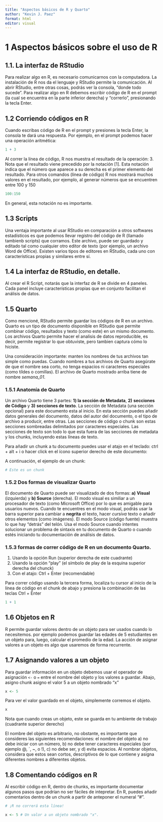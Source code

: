 ```yaml
---
title: "Aspectos básicos de R y Quarto"
author: "Kevin J. Paez"
format: html
editor: visual
---
```


# 1 Aspectos básicos sobre el uso de R

## 1.1. La interfaz de RStudio

Para realizar algo en R, es necesario comunicarnos con la computadora. La instalación de R nos da el lenguaje y RStudio permite la comunicación. Al abrir RStudio, entre otras cosas, podrás ver la consola, "donde todo sucede". Para realizar algo en R debemos escribir código de R en el prompt (la cual se encuentra en la parte inferior derecha) y "correrlo", presionando la tecla Enter.

## 1.2 Corriendo códigos en R

Cuando escribas código de R en el prompt y presiones la tecla Enter, la consola te dará una respuesta. Por ejemplo, en el prompt podemos hacer una operación aritmética:

```r
1 + 3
```

Al correr la línea de código, R nos muestra el resultado de la operación: 3. Nota que el resultado viene precedido por la notación \[1\]. Esta notación indica que el número que aparece a su derecha es el primer elemento del resultado. Para otros comandos (línea de código) R nos mostrará muchos valores en el resultado, por ejemplo, al generar números que se encuentren entre 100 y 150

```r
100:150
```

En general, esta notación no es importante.

## 1.3 Scripts

Una ventaja importante al usar RStudio en comparación a otros softwares estadísticos es que podemos llevar registro del código de R (llamado tambienb scripts) que corramos. Este archivo, puede ser guardado y editado tal como cualquier otro editor de texto (por ejemplo, un archivo Word de Office). Existen varios tipos de editores en RStudio, cada uno con características propias y similares entre sí.

## 1.4 La interfaz de RStudio, en detalle.

Al crear el R Script, notarás que la interfaz de R se divide en 4 paneles. Cada panel incluye características propias que en conjunto facilitan el análisis de datos.

## 1.5 Quarto

Como mencioné, RStudio permite guardar los códigos de R en un archivo. Quarto es un tipo de documento disponible en RStudio que permite combinar código, resultados y texto (como este) en un mismo documento. Los archivos Quarto permite hacer el analisis de datos reproducible, es decir, permite registrar lo que obtuviste, pero tambien captura cómo lo hiciste.

Una consideración importante: manten los nombres de tus archivos tan simple como puedas. Cuando nombres a tus archivos de Quarto asegúrate de que el nombre sea corto, no tenga espacios ni caracteres especiales (como tíldes o comillas). El archivo de Quarto mostrado arriba tiene de nombre *semana_01*.

### 1.5.1 Anatomía de Quarto

Un archivo Quarto tiene 3 partes: **1) la sección de Metadata**, **2)** **secciones de Código** y **3)** **secciones de texto**. La sección de Metadata (una sección opcional) para este documento esta al inicio. En esta sección puedes añadir datos generales del documento, datos del autor del documento, o el tipo de archivo a producir, entre otras. Las secciones de código o chunk son estas secciones sombreadas delimitados por caracteres especiales. Las secciones de texto son todo lo que esta fuera de las secciones de metadata y los chunks, incluyendo estas líneas de texto.

Para añadir un chunk a tu documento puedes usar el atajo en el teclado: ctrl + alt + i o hacer click en el ícono superior derecho de este documento:

A continuación, el ejemplo de un chunk:

```r
# Este es un chunk
```

### 1.5.2 Dos formas de visualizar Quarto

El documento de Quarto puede ser visualizado de dos formas: **a)** **Visual** (izquierda) y **b) Source** (derecha). El modo visual es similiar a un procesador de texto (como Microsoft Office) por lo que es amigable para usuarios nuevos. Cuando te encuentres en el modo visual, podrás usar la barra superior para cambiar a **negrita** el texto, hacer *cursiva* texto o añadir otros elementos (como imágenes). El modo Source (código fuente) muestra lo que hay "detrás" del telón. Usa el modo Source cuando intentes solucionar un problema de sintaxis en tu documento de Quarto o cuando estés iniciando tu documentación de análisis de datos.

### 1.5.3 formas de correr código de R en un documento Quarto.

1.  Usando la opción Run (superior derecha de este cuadrante)
2.  Usando la opción "play" (el símbolo de play de la esquina superior derecha del chunck)
3.  Con el atajo: Ctrl + Enter (recomendable)

Para correr código usando la tercera forma, localiza tu cursor al inicio de la línea de código en el chunk de abajo y presiona la combinación de las teclas Ctrl + Enter

```r
1 + 1
```

## 1.6 Objetos en R

R permite guardar valores dentro de un objeto para ser usados cuando lo necesitemos. por ejemplo podemos guardar las edades de 5 estudiantes en un objeto para, luego, calcular el promedio de la edad. La acción de asignar valores a un objeto es algo que usaremos de forma recurrente.

## 1.7 Asignando valores a un objeto

Para guardar información en un objeto debemos usar el operador de asignación `<-` o `=` entre el nombre del objeto y los valores a guardar. Abajo, asigno chunk asigno el valor 5 a un objeto nombrado "x"

```r
x <- 5
```

Para ver el valor guardado en el objeto, simplemente corremos el objeto.

```r
x
```

Nota que cuando creas un objeto, este se guarda en tu ambiente de trabajo (cuadrante superior derecho)

El nombre del objeto es arbitrario, no obstante, es importante que consideres las siguientes recomendaciones: el nombre del objeto a) no debe iniciar con un número, b) no debe tener caracteres especiales (por ejemplo \@, ´, \~, o !), c) no debe ser, y d) evita espacios. Al nombrar objetos, considera que estos sean cortos, descriptivos de lo que contiene y asigna diferentes nombres a diferentes objetos.

## 1.8 Comentando códigos en R

Al escribir código en R, dentro de chunks, es importante documentar algunos pasos que podrían no ser fáciles de intepretar. En R, puedes añadir comentarios dentro de un chunk a partir de anteponer el numeral "\#".

```r
# ¡R no correrá esta línea!
```

```r
x <- 5 # Un valor a un objeto nombrado "x". 
```
